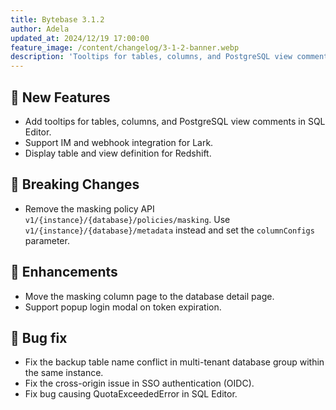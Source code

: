 ```yaml
---
title: Bytebase 3.1.2
author: Adela
updated_at: 2024/12/19 17:00:00
feature_image: /content/changelog/3-1-2-banner.webp
description: 'Tooltips for tables, columns, and PostgreSQL view comments in SQL Editor'
---
```



## 🚀 New Features

- Add tooltips for tables, columns, and PostgreSQL view comments in SQL Editor.
- Support IM and webhook integration for Lark.
- Display table and view definition for Redshift.

## 🔔 Breaking Changes

- Remove the masking policy API `v1/{instance}/{database}/policies/masking`. Use `v1/{instance}/{database}/metadata` instead and set the `columnConfigs` parameter.

## 🎄 Enhancements

- Move the masking column page to the database detail page.
- Support popup login modal on token expiration.

## 🐞 Bug fix

- Fix the backup table name conflict in multi-tenant database group within the same instance.
- Fix the cross-origin issue in SSO authentication (OIDC).
- Fix bug causing QuotaExceededError in SQL Editor.

<InstallUpgrade />
